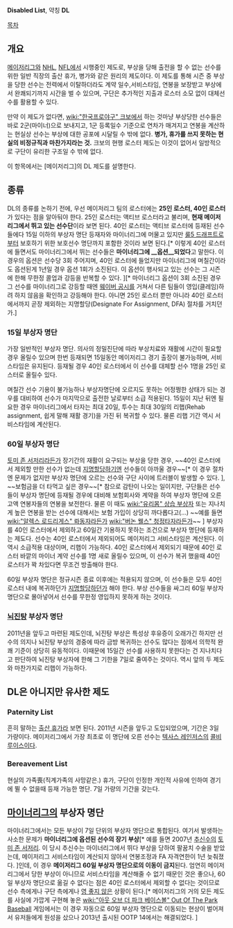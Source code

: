 '''Disabled List''', 약칭 '''DL'''

[[목차]]

== 개요 ==
[[메이저리그]]와 [[NHL]], [[NFL]]에서 시행중인 제도로, 부상을 당해 출전을 할 수 없는 선수를 위한 일반 직장의 출산 휴가, 병가와 같은 원리의 제도이다. 이 제도를 통해 시즌 중 부상을 당한 선수는 전력에서 이탈하더라도 계약 일수,서비스타임, 연봉을 보장받고 부상에서 완쾌되기까지 시간을 벌 수 있으며, 구단은 추가적인 지출과 로스터 소모 없이 대체선수를 활용할 수 있다.

만약 이 제도가 없다면, [[wiki:"한국프로야구" 크보]]에서 하는 것마냥 부상당한 선수들은 바로 2군(마이너)으로 보내지고, 1군 등록일수 기준으로 연차가 매겨지고 연봉을 계산하는 현실상 선수는 부상에 대한 공포에 시달릴 수 밖에 없다. '''병가, 휴가를 쓰지 못하는 현실의 비정규직과 마찬가지라는 것.''' 크보의 현행 로스터 제도는 이것이 없어서 일방적으로 구단이 유리한 구조일 수 밖에 없다.

이 항목에서는 [메이저리그]의 DL 제도를 설명한다.

== 종류 ==
DL의 종류를 논하기 전에, 우선 메이저리그 팀의 로스터에는 '''25인 로스터, 40인 로스터'''가 있다는 점을 알아둬야 한다. 25인 로스터는 액티브 로스터라고 불리며, '''현재 메이저리그에서 뛰고 있는 선수단'''이라 보면 된다. 40인 로스터는 액티브 로스터에 등재된 선수들에다 15일 이하의 부상자 명단 등재자와 마이너리그에 머물고 있지만 [[룰5 드래프트]]로부터 보호하기 위한 보호선수 명단까지 포함한 것이라 보면 된다.[* 이렇게 40인 로스터에 들면서도 마이너리그에서 뛰는 선수들은 '''마이너리그에 __옵션__되었다'''고 말한다. 이 경우의 옵션은 선수당 3회 주어지며, 40인 로스터에 들었지만 마이너리그에 며칠간이라도 옵션된게 1년일 경우 옵션 1회가 소진된다. 이 옵션이 행사되고 있는 선수는 그 시즌에 한해 무한정 콜업과 강등을 반복할 수 있다. ][* 마이너리그 옵션이 3회 소진된 경우 그 선수를 마이너리그로 강등할 때엔 [[웨이버 공시]]를 거쳐서 다른 팀들이 영입(클레임)하려 하지 않음을 확인하고 강등해야 한다. 아니면 25인 로스터 뿐만 아니라 40인 로스터에서까지 곧장 제외하는 지명할당(Designate For Assignment, DFA) 절차를 거치던가.]

=== 15일 부상자 명단 ===
가장 일반적인 부상자 명단. 의사의 정밀진단에 따라 부상치료와 재활에 시간이 필요할 경우 올릴수 있으며 한번 등재되면 15일동안 메이저리그 경기 출장이 불가능하며, 서비스타임은 유지된다. 등재될 경우 40인 로스터에서 이 선수를 대체할 선수 1명을 25인 로스터로 올릴수 있다.

며칠간 선수 기용이 불가능하나 부상자명단에 오르지도 못하는 어정쩡한 상태가 되는 경우를 대비하여 선수가 마지막으로 출전한 날로부터 소급 적용된다. 15일이 지난 뒤엔 필요한 경우 마이너리그에서 타자는 최대 20일, 투수는 최대 30일의 리햅(Rehab assignment, 쉽게 말해 재활 경기)을 가진 뒤 복귀할 수 있다. 물론 리햅 기간 역시 서비스타임에 계산된다.
=== 60일 부상자 명단 ===
[[토미 존 서저리]]라든가 장기간의 재활이 요구되는 부상을 당한 경우, ~~40인 로스터에서 제외할 만한 선수가 없는데 [[지명할당]]하기엔 선수들이 아까울 경우~~[* 이 경우 절차엔 문제가 없지만 부상자 명단에 오르는 선수와 구단 사이에 트러블이 발생할 수 있다. ], ~~보험금을 더 타먹고 싶은 경우~~[* 참으로 감탄이 나오는 일이지만, 구단들은 선수들이 부상자 명단에 등재될 경우에 대비해 보험회사와 계약을 하여 부상자 명단에 오른 고액 연봉자들의 연봉을 보전한다. 물론 이 때도 [[wiki:"유리몸" 상습 부상자]] 또는 지나치게 높은 연봉을 받는 선수에 대해서는 보험 가입이 상당히 까다롭다고(...) ~~예를 들면 [[wiki:"알렉스 로드리게스" 롸동자]]라든가 [[wiki:"버논 웰스" 청정타자]]라든가~~ ] 부상자를 40인 로스터에서 제외하고 60일간 기용하지 못하는 조건으로 부상자 명단에 등재하는 제도다. 선수는 40인 로스터에서 제외되어도 메이저리그 서비스타임은 계산된다. 이 역시 소급적용 대상이며, 리햅이 가능하다. 40인 로스터에서 제외되기 때문에 40인 로스터 바깥의 마이너 계약 선수를 1명 새로 올릴수 있으며, 이 선수가 복귀 했을때 40인 로스터가 꽉 차있다면 무조건 방출해야 한다.

60일 부상자 명단은 정규시즌 종료 이후에는 적용되지 않으며, 이 선수들은 모두 40인 로스터 내에 복귀하던가 [[지명할당]]하던가 해야 한다. 부상 선수들을 싸그리 60일 부상자 명단으로 몰아넣어서 선수를 무한정 영입하지 못하게 하는 것이다.

=== [[뇌진탕]] 부상자 명단 ===
2011년을 앞두고 마련된 제도인데, 뇌진탕 부상은 특성상 후유증이 오래가긴 하지만 선수의 의지나 뇌진탕 부상의 경중에 따라 금방 복귀하는 선수도 많다는 점에서 의학적 완쾌 기준이 상당히 유동적이다. 이때문에 15일간 선수를 사용하지 못한다는 건 지나치다고 판단하여 뇌진탕 부상자에 한해 그 기한을 7일로 줄여주는 것이다. 역시 앞의 두 제도와 마찬가지로 리햅이 가능하다.

== DL은 아니지만 유사한 제도 ==
=== Paternity List ===
흔히 말하는 [[출산 휴가]]라 보면 된다. 2011년 시즌을 앞두고 도입되었으며, 기간은 3일 가량이다. 메이저리그에서 가장 최초로 이 명단에 오른 선수는 [[텍사스 레인저스]]의 [[콜비 루이스]]이다.

=== Bereavement List ===
현실의 가족喪(직계가족의 사망같은.) 휴가, 구단이 인정한 개인적 사유에 인하여 경기에 뛸 수 없을때 등재 가능한 명단. 7일 가량의 기간을 갖는다.

== [[마이너리그]]의 부상자 명단 ==
마이너리그에서는 모든 부상이 7일 단위의 부상자 명단으로 통합된다. 여기서 발생하는 사소한 문제가 '''마이너리그에 옵션된 선수의 장기 부상'''[* 예를 들면 2007년 [[추신수]]의 [[토미 존 서저리]]. 이 당시 추신수는 마이너리그에서 뛰다 부상을 당하여 팔꿈치 수술을 받았는데, 메이저리그 서비스타임이 계산되지 않아서 연봉조정과 FA 자격연한이 1년 늦춰졌다. ]인데, 이 경우 '''메이저리그 60일 부상자 명단으로의 이동이 금지'''된다. 엄연히 메이저리그에서 당한 부상이 아니므로 서비스타임을 계산해줄 수 없기 때문인 것은 좋으나, 60일 부상자 명단으로 옮길 수 없다는 점은 40인 로스터에서 제외할 수 없다는 것이므로 선수 측에게나 구단 측에게나 [[영 좋지 않은]] 상황이 된다.[* 메이저리그의 거의 모든 제도를 사실에 가깝게 구현해 놓은 [[wiki:"아웃 오브 더 파크 베이스볼" Out Of The Park Baseball]] 게임에서는 이 경우 자동으로 60일 부상자 명단으로 이동되는 현상이 벌어져서 유저들에게 원성을 샀으나 2013년 출시된 OOTP 14에서는 해결되었다. ]

